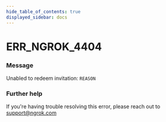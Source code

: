 ```yaml
---
hide_table_of_contents: true
displayed_sidebar: docs
---
```



# ERR_NGROK_4404

### Message

Unabled to redeem invitation: `REASON`

### Further help

If you're having trouble resolving this error, please reach out to [support@ngrok.com](mailto:support@ngrok.com?subject=Help%20with%20ERR_NGROK_4404)

<ErrorDetails error="err_ngrok_4404" />
